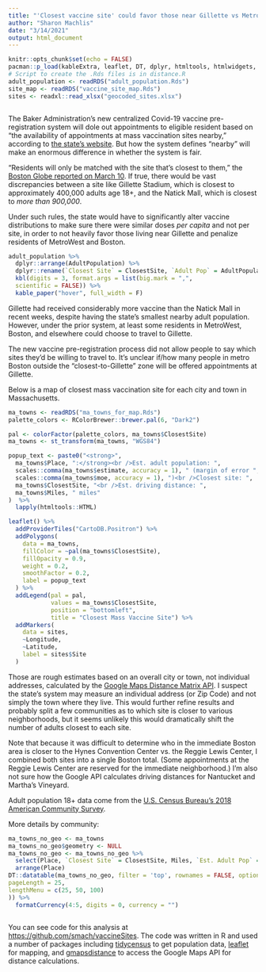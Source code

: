 ```yaml
---
title: "'Closest vaccine site' could favor those near Gillette vs MetroWest and Boston"
author: "Sharon Machlis"
date: "3/14/2021"
output: html_document
---
```


```r
knitr::opts_chunk$set(echo = FALSE)
pacman::p_load(kableExtra, leaflet, DT, dplyr, htmltools, htmlwidgets, readxl, sf)
# Script to create the .Rds files is in distance.R
adult_population <- readRDS("adult_population.Rds")
site_map <- readRDS("vaccine_site_map.Rds")
sites <- readxl::read_xlsx("geocoded_sites.xlsx")



```

The Baker Administration's new centralized Covid-19 vaccine pre-registration system will dole out appointments to eligible resident based on "the availability of appointments at mass vaccination sites nearby," according to [the state's website](https://www.mass.gov/news/baker-polito-administration-announces-preregistration-system-for-mass-vaccination-locations-to). But how the system defines "nearby" will make an enormous difference in whether the system is fair.

"Residents will only be matched with the site that’s closest to them," the [Boston Globe reported on March 10](https://www.bostonglobe.com/2021/03/10/nation/what-know-about-states-new-preregistration-system-covid-19-vaccine-appointments/). If true, there would be vast discrepancies between a site like Gillette Stadium, which is closest to approximately 400,000 adults age 18+, and the Natick Mall, which is closest to _more than 900,000_. 

Under such rules, the state would have to significantly alter vaccine distributions to make sure there were similar doses _per capita_ and not per site, in order to not heavily favor those living near Gillette and penalize residents of MetroWest and Boston.

```r
adult_population %>%
  dplyr::arrange(AdultPopulation) %>%
  dplyr::rename(`Closest Site` = ClosestSite, `Adult Pop` = AdultPopulation) %>%
  kbl(digits = 3, format.args = list(big.mark = ",", 
  scientific = FALSE)) %>%
  kable_paper("hover", full_width = F)

```


Gillette had received considerably more vaccine than the Natick Mall in recent weeks, despite having the state's smallest nearby adult population. However, under the prior system, at least some residents in MetroWest, Boston, and elsewhere could choose to travel to Gillette. 

The new vaccine pre-registration process did not allow people to say which sites they'd be willing to travel to. It's unclear if/how many people in metro Boston outside the "closest-to-Gillette" zone will be offered appointments at Gillette.

Below is a map of closest mass vaccination site for each city and town in Massachusetts.


```r
ma_towns <- readRDS("ma_towns_for_map.Rds")
palette_colors <- RColorBrewer::brewer.pal(6, "Dark2")

pal <- colorFactor(palette_colors, ma_towns$ClosestSite)
ma_towns <- st_transform(ma_towns, "WGS84")

popup_text <- paste0("<strong>",
  ma_towns$Place, ":</strong><br />Est. adult population: ",
  scales::comma(ma_towns$estimate, accuracy = 1), " (margin of error ",
  scales::comma(ma_towns$moe, accuracy = 1), ")<br />Closest site: ",
  ma_towns$ClosestSite, "<br />Est. driving distance: ",
  ma_towns$Miles, " miles"
)  %>%   
  lapply(htmltools::HTML)

leaflet() %>%
  addProviderTiles("CartoDB.Positron") %>%
  addPolygons(
    data = ma_towns,
    fillColor = ~pal(ma_towns$ClosestSite),
    fillOpacity = 0.9,
    weight = 0.2,
    smoothFactor = 0.2,
    label = popup_text
  ) %>%
  addLegend(pal = pal, 
            values = ma_towns$ClosestSite, 
            position = "bottomleft", 
            title = "Closest Mass Vaccine Site") %>%
  addMarkers(
    data = sites,
    ~Longitude,
    ~Latitude,
    label = sites$Site
  )

```



Those are rough estimates based on an overall city or town, not individual addresses, calculated by the [Google Maps Distance Matrix API](https://developers.google.com/maps/documentation/distance-matrix/overview). I suspect the state's system may measure an individual address (or Zip Code) and not simply the town where they live. This would further refine results and probably split a few communities as to which site is closer to various neighborhoods, but it seems unlikely this would dramatically shift the number of adults closest to each site. 

Note that because it was difficult to determine who in the immediate Boston area is closer to the Hynes Convention Center vs. the Reggie Lewis Center, I combined both sites into a single Boston total. (Some appointments at the Reggie Lewis Center are reserved for the immediate neighborhood.) I'm also not sure how the Google API calculates driving distances for Nantucket and Martha's Vineyard. 

Adult population 18+ data come from the [U.S. Census Bureau's 2018 American Community Survey](https://www.census.gov/acs/www/data/data-tables-and-tools/data-profiles/2018/).

More details by community:


```r
ma_towns_no_geo <- ma_towns
ma_towns_no_geo$geometry <- NULL
ma_towns_no_geo <- ma_towns_no_geo %>%
  select(Place, `Closest Site` = ClosestSite, Miles, `Est. Adult Pop` = estimate, `Margin of Error` = moe ) %>%
  arrange(Place)
DT::datatable(ma_towns_no_geo, filter = 'top', rownames = FALSE, options = list(
pageLength = 25,
lengthMenu = c(25, 50, 100)
)) %>%
  formatCurrency(4:5, digits = 0, currency = "")



```

You can see code for this analysis at [https://github.com/smach/vaccineSites](https://github.com/smach/distance). The code was written in R and used a number of packages including [tidycensus](https://walker-data.com/tidycensus/) to get population data, [leaflet](http://rstudio.github.io/leaflet/legends.html) for mapping, and [gmapsdistance](https://github.com/rodazuero/gmapsdistance) to access the Google Maps API for distance calculations.













